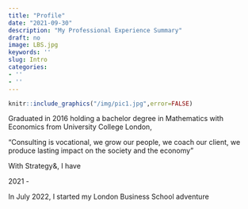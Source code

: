 ```yaml
---
title: "Profile"
date: "2021-09-30"
description: "My Professional Experience Summary"
draft: no
image: LBS.jpg
keywords: ''
slug: Intro
categories:
- ''
- ''
---
```


```r
knitr::include_graphics("/img/pic1.jpg",error=FALSE)
```

Graduated in 2016 holding a bachelor degree in Mathematics with Economics from University College London, 


“Consulting is vocational, we grow our people, we coach our client, we produce lasting impact on the society and the economy” 


With Strategy&, I have 

2021 - 

In July 2022, I started my London Business School adventure 

